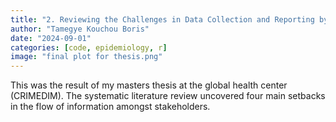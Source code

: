 ```yaml
---
title: "2. Reviewing the Challenges in Data Collection and Reporting by Humanitarian Organizations in Armed Conflicts"
author: "Tamegye Kouchou Boris"
date: "2024-09-01"
categories: [code, epidemiology, r]
image: "final plot for thesis.png"
---
```


This was the result of my masters thesis at the global health center (CRIMEDIM). The systematic literature review uncovered four main setbacks in the flow of information amongst stakeholders.
